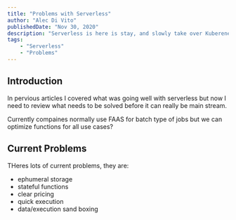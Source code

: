 ```yaml
---
title: "Problems with Serverless"
author: "Alec Di Vito"
publishedDate: "Nov 30, 2020"
description: "Serverless is here is stay, and slowly take over Kuberenetes but before that happens, there are a couple of key issues that need to be solve..."
tags:
    - "Serverless"
    - "Problems"
---
```


## Introduction

In pervious articles I covered what was going well with serverless but now I need
to review what needs to be solved before it can really be main stream.

Currently compaines normally use FAAS for batch type of jobs but we can optimize
functions for all use cases?

## Current Problems

THeres lots of current problems, they are:

- ephumeral storage
- stateful functions
- clear pricing
- quick execution
- data/execution sand boxing


